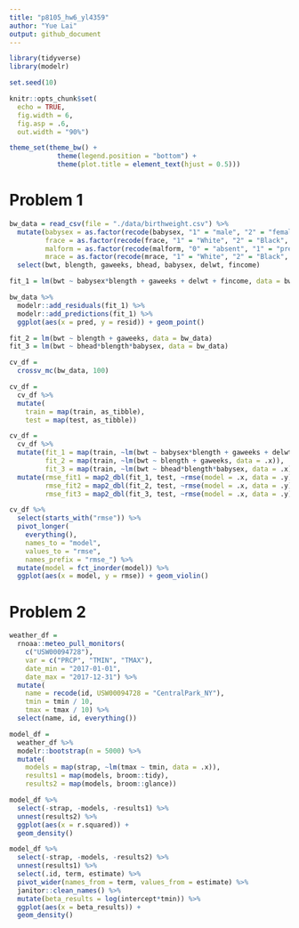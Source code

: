 ```yaml
---
title: "p8105_hw6_yl4359"
author: "Yue Lai"
output: github_document
---
```


```r
library(tidyverse)
library(modelr)

set.seed(10)

knitr::opts_chunk$set(
  echo = TRUE,
  fig.width = 6,
  fig.asp = .6,
  out.width = "90%")

theme_set(theme_bw() + 
            theme(legend.position = "bottom") + 
            theme(plot.title = element_text(hjust = 0.5)))
```

# Problem 1

```r
bw_data = read_csv(file = "./data/birthweight.csv") %>% 
  mutate(babysex = as.factor(recode(babysex, "1" = "male", "2" = "female")),
         frace = as.factor(recode(frace, "1" = "White", "2" = "Black", "3" = "Asian", "4" = "Puerto Rican", "8" = "Other", "9" = "Unknown")),
         malform = as.factor(recode(malform, "0" = "absent", "1" = "present")),
         mrace = as.factor(recode(mrace, "1" = "White", "2" = "Black", "3" = "Asian", "4" = "Puerto Rican", "8" = "Other"))) %>% 
  select(bwt, blength, gaweeks, bhead, babysex, delwt, fincome)

```

```r
fit_1 = lm(bwt ~ babysex*blength + gaweeks + delwt + fincome, data = bw_data)
```

```r
bw_data %>% 
  modelr::add_residuals(fit_1) %>% 
  modelr::add_predictions(fit_1) %>% 
  ggplot(aes(x = pred, y = resid)) + geom_point()
```



```r
fit_2 = lm(bwt ~ blength + gaweeks, data = bw_data)
fit_3 = lm(bwt ~ bhead*blength*babysex, data = bw_data)
```

```r
cv_df = 
  crossv_mc(bw_data, 100) 

cv_df =
  cv_df %>% 
  mutate(
    train = map(train, as_tibble),
    test = map(test, as_tibble))
```


```r
cv_df = 
  cv_df %>% 
  mutate(fit_1 = map(train, ~lm(bwt ~ babysex*blength + gaweeks + delwt + fincome, data = .x)),
         fit_2 = map(train, ~lm(bwt ~ blength + gaweeks, data = .x)),
         fit_3 = map(train, ~lm(bwt ~ bhead*blength*babysex, data = .x))) %>% 
  mutate(rmse_fit1 = map2_dbl(fit_1, test, ~rmse(model = .x, data = .y)),
         rmse_fit2 = map2_dbl(fit_2, test, ~rmse(model = .x, data = .y)),
         rmse_fit3 = map2_dbl(fit_3, test, ~rmse(model = .x, data = .y)))
```

```r
cv_df %>% 
  select(starts_with("rmse")) %>% 
  pivot_longer(
    everything(),
    names_to = "model", 
    values_to = "rmse",
    names_prefix = "rmse_") %>% 
  mutate(model = fct_inorder(model)) %>% 
  ggplot(aes(x = model, y = rmse)) + geom_violin()
```

# Problem 2

```r
weather_df = 
  rnoaa::meteo_pull_monitors(
    c("USW00094728"),
    var = c("PRCP", "TMIN", "TMAX"), 
    date_min = "2017-01-01",
    date_max = "2017-12-31") %>%
  mutate(
    name = recode(id, USW00094728 = "CentralPark_NY"),
    tmin = tmin / 10,
    tmax = tmax / 10) %>%
  select(name, id, everything())
```

```r
model_df = 
  weather_df %>% 
  modelr::bootstrap(n = 5000) %>% 
  mutate(
    models = map(strap, ~lm(tmax ~ tmin, data = .x)),
    results1 = map(models, broom::tidy),
    results2 = map(models, broom::glance)) 

model_df %>%
  select(-strap, -models, -results1) %>% 
  unnest(results2) %>% 
  ggplot(aes(x = r.squared)) +
  geom_density()

model_df %>% 
  select(-strap, -models, -results2) %>% 
  unnest(results1) %>% 
  select(.id, term, estimate) %>% 
  pivot_wider(names_from = term, values_from = estimate) %>%
  janitor::clean_names() %>% 
  mutate(beta_results = log(intercept*tmin)) %>% 
  ggplot(aes(x = beta_results)) + 
  geom_density()
```

